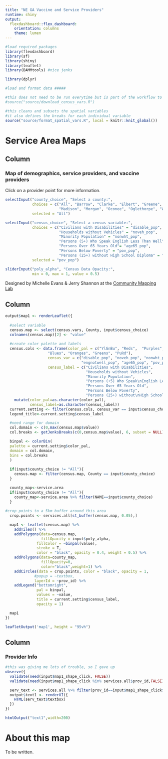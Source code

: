 ```yaml
---
title: "NE GA Vaccine and Service Providers"
runtime: shiny
output: 
  flexdashboard::flex_dashboard:
    orientation: columns
    theme: lumen
---
```


```r

#load required packages
library(flexdashboard)
library(sf)
library(shiny)
library(leaflet)
library(BAMMtools) #nice jenks

library(dplyr)

#load and format data #####

#this does not need to be run everytime but is part of the workflow to download
#source("source/download_census_vars.R")

#this cleans and subsets the spatial variables
#it also defines the breaks for each individual variable
source("source/format_spatial_vars.R", local = knitr::knit_global())

```

Service Area Maps
======================================

Column {.sidebar}
-----------------------------------------------------------------------

### Map of demographics, service providers, and vaccine providers

Click on a provider point for more information.

```r
selectInput("county_choice", "Select a county:",
            choices = c("All", "Barrow", "Clarke", "Elbert", "Greene", "Jackson",
                        "Madison", "Morgan", "Oconee", "Oglethorpe", "Walton"),
            selected = "All")
```



```r
selectInput("census_choice", "Select a census variable:",
            choices = c("Civilians with Disabilities" = "disable_pop", 
                        "Households without Vehicles" = "noveh_pop",
                        "Minority Population" = "nonwht_pop",
                        "Persons (5+) Who Speak English Less Than Well" = "engnotwell_pop",
                        "Persons Over 65 Years Old"= "age65_pop", 
                        "Persons Below Poverty" = "pov_pop", 
                        "Persons (25+) without High School Diploma" = "lesshsdip_pop"),
            selected = "pov_pop")
```


```r
sliderInput("poly_alpha", "Census Data Opacity:",
            min = 0, max = 1, value = 0.5)
```

Designed by Michelle Evans & Jerry Shannon at the [Community Mapping Lab](http://communitymappinglab.org)

Column
-----------------------------------------------------------------------


```r
output$map1 <- renderLeaflet({
  
  #select variable
  census.map <- select(census.vars, County, input$census_choice) 
  colnames(census.map)[2] <- "value"
  
  #create color palette and labels
  census.cols <- data.frame(color_pal = c("YlGnBu", "Reds",  "Purples", 
                   "Blues", "Oranges", "Greens", "PuRd"),
                   census_var = c("disable_pop", "noveh_pop", "nonwht_pop", 
                                  "engnotwell_pop", "age65_pop", "pov_pop", "lesshsdip_pop"),
                   census_label = c("Civilians with Disabilities",
                                    "Households without Vehicles",
                                    "Minority Population",
                                    "Persons (+5) Who Speak\nEnglish Less Than Well",
                                    "Persons Over 65 Years Old",
                                    "Persons Below Poverty",
                                    "Persons (25+) without\nHigh School Diploma")) %>%
    mutate(color_pal=as.character(color_pal),
           census_label=as.character(census_label))
  current.setting <- filter(census.cols, census_var == input$census_choice)
  legend_title<-current.setting$census_label

  #need range for domain
  col.domain <- c(0,max(census.map$value))
  col.breaks <- getJenksBreaks(c(0,census.map$value), 6, subset = NULL)

  binpal <- colorBin(
  palette = current.setting$color_pal,
  domain = col.domain,
  bins = col.breaks
  )
  
  if(input$county_choice != "All"){
    census.map <- filter(census.map, County == input$county_choice)
  }

  county_map<-service.area
  if(input$county_choice != "All"){  
    county_map<-service.area %>% filter(NAME==input$county_choice)
  }
  
#crop points to a 5km buffer around this area
  crop.points <- services.all[st_buffer(census.map, 0.05),]

  map1 <- leaflet(census.map) %>%
    addTiles() %>%
    addPolygons(data=census.map,
                fillOpacity = input$poly_alpha,
              fillColor = ~binpal(value),
              stroke = T,
              color = "black", opacity = 0.4, weight = 0.5) %>%
    addPolygons(data=county_map,
                fillOpacity=0,
                color="black",weight=1) %>%
    addCircles(data = crop.points, color = "black", opacity = 1,
             #popup = ~textbox, 
             layerId = ~prov_id) %>%
    addLegend("bottomright",
              pal = binpal,
              values = ~value,
              title = current.setting$census_label,
              opacity = 1)

  map1
})

leafletOutput('map1', height = "95vh")
```


Column {data-width=250}
-----------------------------------------------------------------------

### Provider Info

```r

#this was giving me lots of trouble, so I gave up
observe({
  validate(need(input$map1_shape_click, FALSE))
  validate(need(input$map1_shape_click %in% services.all$prov_id,FALSE))

  serv_text <- services.all %>% filter(prov_id==input$map1_shape_click$id)
  output$text1 <- renderUI({
    HTML(serv_text$textbox)
  })
})

htmlOutput("text1",width=200)
```


About this map
=====================

To be written.
